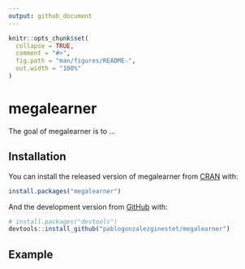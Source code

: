 ```yaml
---
output: github_document
---
```


<!-- README.md is generated from README.Rmd. Please edit that file -->

```r
knitr::opts_chunk$set(
  collapse = TRUE,
  comment = "#>",
  fig.path = "man/figures/README-",
  out.width = "100%"
)
```

# megalearner

<!-- badges: start -->
<!-- badges: end -->

The goal of megalearner is to ...

## Installation

You can install the released version of megalearner from [CRAN](https://CRAN.R-project.org) with:

``` r
install.packages("megalearner")
```

And the development version from [GitHub](https://github.com/) with:

``` r
# install.packages("devtools")
devtools::install_github("pablogonzalezginestet/megalearner")
```
## Example


